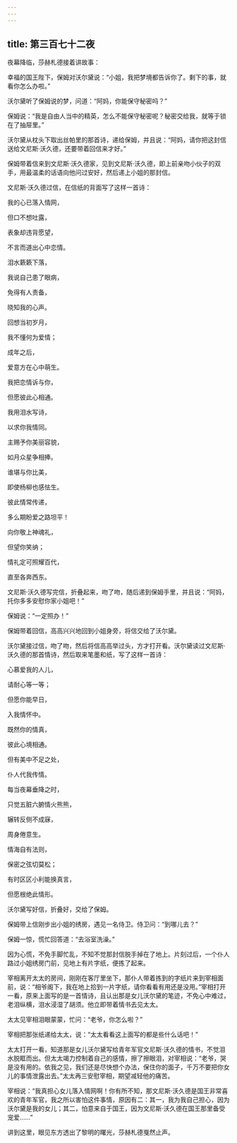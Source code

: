 ```yaml
---
---
---
```

title: 第三百七十二夜
---






夜幕降临，莎赫札德接着讲故事：





幸福的国王陛下，保姆对沃尔黛说：“小姐，我把梦境都告诉你了。剩下的事，就看你怎么办啦。”

沃尔黛听了保姆说的梦，问道：“阿妈，你能保守秘密吗？”

保姆说：“我是自由人当中的精英，怎么不能保守秘密呢？秘密交给我，就等于锁在了抽屉里。”

沃尔黛从枕头下取出丝帕里的那首诗，递给保姆，并且说：“阿妈，请你把这封信送给文尼斯·沃久德，还要带着回信来才好。”

保姆带着信来到文尼斯·沃久德家，见到文尼斯·沃久德，即上前亲吻小伙子的双手，用最温柔的话语向他问过安好，然后递上小姐的那封信。

文尼斯·沃久德过信，在信纸的背面写了这样一首诗：


我的心已落入情网，

但口不想吐露，

表象却违背愿望，

不言而道出心中恋情。

泪水簌簌下落，

我说自己患了眼病，

免得有人责备，

晓知我的心声。

回想当初岁月，

我不懂何为爱情；

成年之后，

爱意方在心中萌生。

我把恋情诉与你，

但愿彼此心相通。

我用泪水写诗，

以求你我情同。

主赐予你美丽容貌，

如月众星争相捧。

谁堪与你比美，

即使杨柳也感怯生。

彼此情常传递，

多么期盼爱之路坦平！

向你敬上神魂礼，

但望你笑纳；

情礼定可照耀百代，

直至各奔西东。



文尼斯·沃久德写完信，折叠起来，吻了吻，随后递到保姆手里，并且说：“阿妈，托你多多安慰你家小姐吧！”

保姆说：“一定照办！”

保姆带着回信，高高兴兴地回到小姐身旁，将信交给了沃尔黛。

沃尔黛接过信，吻了吻，然后将信高高举过头，方才打开看。沃尔黛读过文尼斯·沃久德的那首情诗，然后取来笔墨和纸，写了这样一首诗：


心慕爱我的人儿，

请耐心等一等；

但愿你能早日，

入我情怀中。

既然你的情真，

彼此心境相通。

但有美中不足之处，

仆人代我传情。

每当夜幕垂降之时，

只觉五脏六腑情火熊熊，

辗转反侧不成寐，

周身倦意生。

情海自有法则，

保密之弦切莫松；

有时区区小利能换真言，

但愿根绝此情形。



沃尔黛写好信，折叠好，交给了保姆。

保姆带上信刚步出小姐的绣房，遇见一名侍卫。侍卫问：“到哪儿去？”

保姆一惊，慌忙回答道：“去浴室洗澡。”

因为心慌，不免手脚忙乱，不知不觉那封信脱手掉在了地上。片刻过后，一个仆人路过小姐绣房门前，见地上有片字纸，便拣了起来。

宰相离开太太的房间，刚刚在客厅里坐下，那仆人带着拣到的字纸片来到宰相面前，说：“相爷阁下，我在地上拾到一片字纸，请你看看有用还是没用。”宰相打开一看，原来上面写的是一首情诗，且认出那是女儿沃尔黛的笔迹，不免心中难过，老泪纵横，泪水浸湿了胡须。他立即带着情书去见太太。

太太见宰相泪眼蒙蒙，忙问：“老爷，你怎么啦？”

宰相把那张纸递给太太，说：“太太看看这上面写的都是些什么话吧！”

太太打开一看，知道那是女儿沃尔黛写给青年军官文尼斯·沃久德的情书，不觉泪水脱眶而出。但太太竭力控制着自己的感情，擦了擦眼泪，对宰相说：“老爷，哭是没有用的。依我之见，我们还是尽快想个办法，保住你的面子，千万不要把你女儿的事情泄露出去。”太太再三安慰宰相，期望减轻他的痛苦。

宰相说：“我真担心女儿落入情网啊！你有所不知，那文尼斯·沃久德是国王非常喜欢的青年军官，我之所以害怕这件事情，原因有二：其一，我为我自己担心，因为沃尔黛是我的女儿；其二，怕意来自于国王，因为文尼斯·沃久德在国王那里备受宠爱……”





讲到这里，眼见东方透出了黎明的曙光，莎赫札德戛然止声。